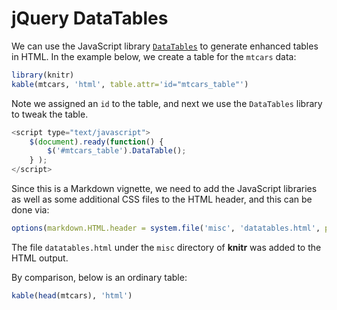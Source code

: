 <!--
%\VignetteEngine{knitr::knitr}
%\VignetteIndexEntry{Display Tables with the JavaScript Library DataTables}
-->

# jQuery DataTables

We can use the JavaScript library [`DataTables`](http://www.datatables.net) to generate enhanced tables in HTML. In the example below, we create a table for the `mtcars` data:

```r
library(knitr)
kable(mtcars, 'html', table.attr='id="mtcars_table"')
```

Note we assigned an `id` to the table, and next we use the `DataTables` library to tweak the table.

```js
<script type="text/javascript">
	$(document).ready(function() {
		$('#mtcars_table').DataTable();
	} );
</script>
```

<script type="text/javascript">
  $(document).ready(function() {
		$('#mtcars_table').DataTable();
	} );
</script>

Since this is a Markdown vignette, we need to add the JavaScript libraries as well as some additional CSS files to the HTML header, and this can be done via:

```r
options(markdown.HTML.header = system.file('misc', 'datatables.html', package = 'knitr'))
```

The file `datatables.html` under the `misc` directory of **knitr** was added to the HTML output.

By comparison, below is an ordinary table:

```r
kable(head(mtcars), 'html')
```
